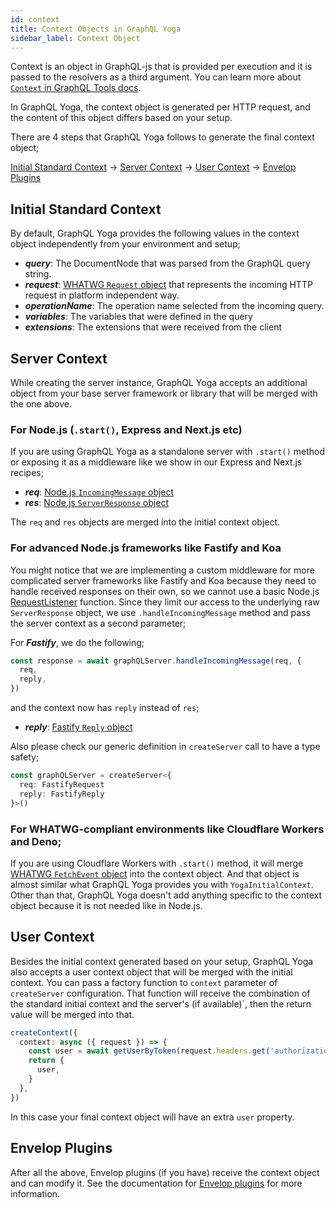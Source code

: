 ```yaml
---
id: context
title: Context Objects in GraphQL Yoga
sidebar_label: Context Object
---
```


Context is an object in GraphQL-js that is provided per execution and it is passed to the resolvers as a third argument. You can learn more about [`Context` in GraphQL Tools docs](https://www.graphql-tools.com/docs/connectors).

In GraphQL Yoga, the context object is generated per HTTP request, and the content of this object differs based on your setup.

There are 4 steps that GraphQL Yoga follows to generate the final context object;

[Initial Standard Context](#initial-standard-context) -> [Server Context](#server-context) -> [User Context](#user-context) -> [Envelop Plugins](#envelop-plugins)

## Initial Standard Context

By default, GraphQL Yoga provides the following values in the context object independently from your environment and setup;

- **_query_**: The DocumentNode that was parsed from the GraphQL query string.
- **_request_**: [WHATWG `Request` object](https://developer.mozilla.org/en-US/docs/Web/API/Request) that represents the incoming HTTP request in platform independent way.
- **_operationName_**: The operation name selected from the incoming query.
- **_variables_**: The variables that were defined in the query
- **_extensions_**: The extensions that were received from the client

## Server Context

While creating the server instance, GraphQL Yoga accepts an additional object from your base server framework or library that will be merged with the one above.

### For Node.js (`.start()`, Express and Next.js etc)

If you are using GraphQL Yoga as a standalone server with `.start()` method or exposing it as a middleware like we show in our Express and Next.js recipes;

- **_req_**: [Node.js `IncomingMessage` object](https://nodejs.org/api/http.html#http_class_http_incomingmessage)
- **_res_**: [Node.js `ServerResponse` object](https://nodejs.org/api/http.html#http_class_http_serverresponse)

The `req` and `res` objects are merged into the initial context object.

### For advanced Node.js frameworks like Fastify and Koa

You might notice that we are implementing a custom middleware for more complicated server frameworks like Fastify and Koa because they need to handle received responses on their own, so we cannot use a basic Node.js [RequestListener](https://nodejs.org/api/http.html#http_class_http_incomingmessage) function.
Since they limit our access to the underlying raw `ServerResponse` object, we use `.handleIncomingMessage` method and pass the server context as a second parameter;

For **_Fastify_**, we do the following;

```ts
const response = await graphQLServer.handleIncomingMessage(req, {
  req,
  reply,
})
```

and the context now has `reply` instead of `res`;

- **_reply_**: [Fastify `Reply` object](https://www.fastify.io/docs/latest/Reply/)

Also please check our generic definition in `createServer` call to have a type safety;

```ts
const graphQLServer = createServer<{
  req: FastifyRequest
  reply: FastifyReply
}>()
```

### For WHATWG-compliant environments like Cloudflare Workers and Deno;

If you are using Cloudflare Workers with `.start()` method, it will merge [WHATWG `FetchEvent` object](https://developer.mozilla.org/en-US/docs/Web/API/FetchEvent) into the context object.
And that object is almost similar what GraphQL Yoga provides you with `YogaInitialContext`. Other than that, GraphQL Yoga doesn't add anything specific to the context object because it is not needed like in Node.js.

## User Context

Besides the initial context generated based on your setup, GraphQL Yoga also accepts a user context object that will be merged with the initial context.
You can pass a factory function to `context` parameter of `createServer` configuration. That function will receive the combination of the standard initial context and the server's (if available)`, then the return value will be merged into that.

```ts
createContext({
  context: async ({ request }) => {
    const user = await getUserByToken(request.headers.get('authorization'))
    return {
      user,
    }
  },
})
```

In this case your final context object will have an extra `user` property.

## Envelop Plugins

After all the above, Envelop plugins (if you have) receive the context object and can modify it.
See the documentation for [Envelop plugins](/envelop-plugins) for more information.
